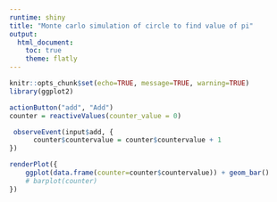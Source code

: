 ---
runtime: shiny
title: "Monte carlo simulation of circle to find value of pi"
output: 
  html_document:
    toc: true
    theme: flatly
---

```{r}
knitr::opts_chunk$set(echo=TRUE, message=TRUE, warning=TRUE)
library(ggplot2)
```


```{r}
actionButton("add", "Add")
counter = reactiveValues(counter_value = 0) 
```

```{r}
 observeEvent(input$add, {
      counter$countervalue = counter$countervalue + 1
})
```

```{r}
renderPlot({
    ggplot(data.frame(counter=counter$countervalue)) + geom_bar()
    # barplot(counter)
})
```